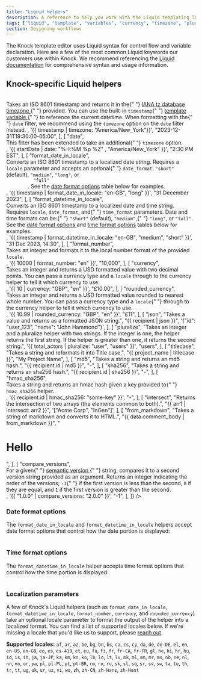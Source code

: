 ```yaml
---
title: "Liquid helpers"
description: A reference to help you work with the Liquid templating language in Knock.
tags: ["liquid", "template", "variables", "currency", "timezone", "pluralize"]
section: Designing workflows
---
```


The Knock template editor uses Liquid syntax for control flow and variable declaration. Here are a few of the most common Liquid keywords our customers use within Knock. We recommend referencing the [Liquid documentation](https://shopify.github.io/liquid/) for comprehensive syntax and usage information.

<Table
  headers={["Keyword", "Description"]}
  rows={[
    ["{{ }}", "Denotes rendering output of an object or variable."],
    ["{% %}", "Denotes logic and control flow."],
    ["if/else/elsif", "Conditional branching."],
    [
      "case/when",
      "Creates a switch statement to execute a particular block of code when a variable has a specified value.",
    ],
    ["and/or", "Add additional conditions to a tag."],
    ["for", "Repeatedly executes a block of code."],
    ["assign", "Creates a new named variable."],
    [
      "capture",
      "Captures the string inside of the opening and closing tags and assigns it to a variable.",
    ],
    ["render", "Renders a partial with the given key and attributes."],
  ]}
/>

## Knock-specific Liquid helpers

<Table
  headers={["Helper", "Description", "Example", "Output"]}
  codeColumns={[0, 2]}
  codeCells={[[14, 3]]}
  rows={[
    [
      "timezone",
      <div key="timezone_description">
        Takes an ISO 8601 timestamp and returns it in the{" "}
        <a
          href="https://en.wikipedia.org/wiki/List_of_tz_database_time_zones"
          target="_blank"
          rel="noreferrer"
        >
          IANA tz database timezone
        </a>{" "}
        provided. You can use the built-in <code>timestamp</code>{" "}
        <a href="/designing-workflows/template-editor/variables">
          template variable
        </a>{" "}
        to reference the current datetime. When formatting with the{" "}
        <code>date</code> filter, we recommend using the <code>timezone</code>
        option on the <code>date</code> filter instead.
      </div>,
      '{{ timestamp | timezone: "America/New_York"}}',
      "2023-12-31T19:30:00-05:00",
    ],
    [
      "date",
      <div key="date_description">
        This filter has been extended to take an additional{" "}
        <code>timezone</code> option.
      </div>,
      '{{ startDate | date: "%-I:%M %p %Z" , "America/New_York" }}',
      "2:30 PM EST",
    ],
    [
      "format_date_in_locale",
      <div key="format_date_in_locale_description">
        Converts an ISO 8601 timestamp to a localized date string. Requires a
        <code>locale</code> parameter and accepts an optional{" "}
        <code>date_format</code>: <code>"short"</code>
        (default), <code>"medium"</code>, <code>"long"</code>, or <code>
          "full"
        </code>. See the <a href="#date-format-options">date format options</a> table
        below for examples.
      </div>,
      '{{ timestamp | format_date_in_locale: "en-GB", "long" }}',
      "31 December 2023",
    ],
    [
      "format_datetime_in_locale",
      <div key="format_datetime_in_locale_description">
        Converts an ISO 8601 timestamp to a localized date and time string.
        Requires <code>locale</code>, <code>date_format</code>, and{" "}
        <code>time_format</code> parameters. Date and time formats can be:{" "}
        <code>"short"</code> (default), <code>"medium"</code>,{" "}
        <code>"long"</code>, or
        <code>"full"</code>. See the <a href="#date-format-options">
          date format options
        </a> and <a href="#time-format-options">time format options</a> tables below
        for examples.
      </div>,
      '{{ timestamp | format_datetime_in_locale: "en-GB", "medium", "short" }}',
      "31 Dec 2023, 14:30",
    ],
    [
      "format_number",
      <div key="format_number_description">
        Takes an integer and formats it to the local number format of the
        provided <code>locale</code>.
      </div>,
      '{{ 10000 | format_number: "en" }}',
      "10,000",
    ],
    [
      "currency",
      <div key="currency_description">
        Takes an integer and returns a USD formatted value with two decimal
        points. You can pass a currency type and a <code>locale</code> through
        to the currency helper to tell it which currency to use.
      </div>,
      '{{ 10 | currency: "GBP", "en" }}',
      "£10.00",
    ],
    [
      "rounded_currency",
      <div key="rounded_currency_description">
        Takes an integer and returns a USD formatted value rounded to nearest
        whole number. You can pass a currency type and a <code>locale</code>{" "}
        through to the currency helper to tell it which currency to use.
      </div>,
      '{{ 10.99 | rounded_currency: "GBP", "en" }}',
      "£11",
    ],
    [
      "json",
      "Takes a value and returns as a formatted JSON string.",
      "{{ recipient | json }}",
      '{"id": "user_123", "name": "John Hammond"}',
    ],
    [
      "pluralize",
      "Takes an integer and a pluralize helper with two strings. If the integer is one, the helper returns the first string. If the helper is greater than one, it returns the second string.",
      '{{ total_actors | pluralize: "user", "users" }}',
      "users",
    ],
    [
      "titlecase",
      "Takes a string and reformats it into Title case.",
      "{{ project_name | titlecase }}",
      "My Project Name",
    ],
    [
      "md5",
      "Takes a string and returns an md5 hash.",
      "{{ recipient.id | md5 }}",
      "-",
    ],
    [
      "sha256",
      "Takes a string and returns an sha256 hash.",
      "{{ recipient.id | sha256 }}",
      "-",
    ],
    [
      "hmac_sha256",
      <div key="hmac_sha256_description">
        Takes a string and returns an hmac hash given a key provided to{" "}
        <code>hmac_sha256</code> helper.
      </div>,
      '{{ recipient.id | hmac_sha256: "some-key" }}',
      "-",
    ],
    [
      "intersect",
      "Returns the intersection of two arrays (the elements common to both).",
      "{{ arr1 | intersect: arr2 }}",
      '["Acme Corp", "InGen"]',
    ],
    [
      "from_markdown",
      "Takes a string of markdown and converts it to HTML.",
      "{{ data.comment_body | from_markdown }}",
      "<h1>Hello</h1>",
    ],
    [
      "compare_versions",
      <div key="compare_versions_description">
        For a given{" "}
        <a
          href="https://semver.org/"
          target="_blank"
          rel="noreferrer"
          style={{
            color: "var(--tgph-accent-11)",
            textDecoration: "underline",
          }}
        >
          semantic version
        </a>{" "}
        string, compares it to a second version string provided as an argument.
        Returns an integer indicating the order of the versions; <code>-1</code>{" "}
        if the first version is less than the second, <code>0</code> if they are
        equal, and <code>1</code> if the first version is greater than the
        second.
      </div>,
      '{{ "1.0.0" | compare_versions: "2.0.0" }}',
      "-1",
    ],
  ]}
/>

### Date format options

The `format_date_in_locale` and `format_datetime_in_locale` helpers accept date format options that control how the date portion is displayed:

<Table
  headers={["Value", "Description", "Example (en-US)", "Example (en-GB)"]}
  rows={[
    ["short", "Abbreviated date format.", "12/31/23", "31/12/2023"],
    ["medium", "Standard date format.", "Dec 31, 2023", "31 Dec 2023"],
    ["long", "Full date format.", "December 31, 2023", "31 December 2023"],
    [
      "full",
      "Complete date format.",
      "Sunday, December 31, 2023",
      "Sunday, 31 December 2023",
    ],
  ]}
/>

### Time format options

The `format_datetime_in_locale` helper accepts time format options that control how the time portion is displayed:

<Table
  headers={["Value", "Description", "Example (en-US)", "Example (en-GB)"]}
  rows={[
    ["short", "Abbreviated time format.", "2:30 PM", "14:30"],
    ["medium", "Standard time format.", "2:30:45 PM", "14:30:45"],
    ["long", "Full time format.", "2:30:45 PM EST", "14:30:45 GMT"],
    [
      "full",
      "Complete time format.",
      "2:30:45 PM Eastern Standard Time",
      "14:30:45 Greenwich Mean Time",
    ],
  ]}
/>

### Localization parameters

A few of Knock's Liquid helpers (such as `format_date_in_locale`, `format_datetime_in_locale`, `format_number`, `currency`, and `rounded_currency`) take an optional locale parameter to format the output of the helper into a localized format. You can find a list of supported locales below. If we're missing a locale that you'd like us to support, please [reach out](mailto:support@knock.app).

**Supported locales:** `af`, `ar`, `az`, `be`, `bg`, `bn`, `bs`, `ca`, `cs`, `cy`, `da`, `de`, `de-DE`, `el`, `en`, `en-US`, `en-GB`, `eo`, `es`, `es-419`, `et`, `eu`, `fa`, `fi`, `fr`, `fr-CA`, `fr-FR`, `gl`, `he`, `hi`, `hr`, `hu`, `id`, `is`, `it`, `ja`, `ja-JP`, `ka`, `km`, `kn`, `ko`, `lb`, `lo`, `lt`, `lv`, `mk`, `ml`, `mn`, `mr`, `ms`, `nb`, `ne`, `nl`, `nn`, `no`, `or`, `pa`, `pl`, `pl-PL`, `pt`, `pt-BR`, `rm`, `ro`, `ru`, `sk`, `sl`, `sq`, `sr`, `sv`, `sw`, `ta`, `te`, `th`, `tr`, `tt`, `ug`, `uk`, `ur`, `uz`, `vi`, `wo`, `zh`, `zh-CN`, `zh-Hans`, `zh-Hant`
